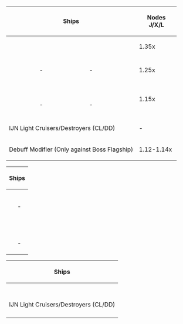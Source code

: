 {{color|red|'''DISCLAIMER:''' ''This information is based on user submitted data and is subject to revisions as more data is gathered. Any version of the ship receives the bonus regardless of remodel.''}}
{| class="wikitable" style="text-align:center; vertical-align:middle; width:695px;"
|- 
! colspan="3"| Ships
! style="width:95px;"|Nodes J/X/L
! style="width:95px;"|Nodes N
! style="width:95px;"|Nodes Z
|-
! {{Ship/Banner|Jintsuu Kai Ni|small=true}}
! {{Ship/Banner|Naganami Kai Ni|small=true}}
! {{Ship/Banner|Takanami Kai Ni|small=true}}

| rowspan="3"| 1.35x
| rowspan="3"| 1.7x
| rowspan="3"| 1.55x
|-
! {{Ship/Banner|Kawakaze Kai Ni|small=true}}
! {{Ship/Banner|Kagerou Kai Ni|small=true}}
! {{Ship/Banner|Kuroshio Kai Ni|small=true}}
|-
! {{Ship/Banner|Suzukaze Kai|small=true}}
! {{Ship/Banner|Oyashio Kai|small=true}}
! {{Ship/Banner|Makinami Kai|small=true}}
|-
! colspan="6"|
|-
! {{Ship/Banner|Fletcher Mk.II|small=true}}
! -
! -
| colspan="3"| 1.25x
|-
! colspan="6"|
|-
! {{Ship/Banner|Noshiro Kai Ni|small=true}}
! {{Ship/Banner|Isuzu Kai Ni|small=true}}
! {{Ship/Banner|Nagara Kai|small=true}}
| rowspan="6"| 1.15x
| rowspan="6"| 1.3225x
| rowspan="6"| 1.3x
|-
! {{Ship/Banner|Shigure Kai Ni|small=true}}
! {{Ship/Banner|Umikaze Kai Ni|small=true}}
! {{Ship/Banner|Kasumi Kai Ni|small=true}}
|-
! {{Ship/Banner|Shiratsuyu Kai Ni|small=true}}
! {{Ship/Banner|Yamakaze Kai|small=true}}
! {{Ship/Banner|Harusame Kai|small=true}}
|-
! {{Ship/Banner|Samidare Kai|small=true}}
! {{Ship/Banner|Michishio Kai Ni|small=true}}
! {{Ship/Banner|Teruzuki Kai|small=true}}
|-
! {{Ship/Banner|Shimakaze Kai|small=true}}
! {{Ship/Banner|Shiranui Kai Ni|small=true}}
! {{Ship/Banner|Fujinami Kai|small=true}}
|-
! {{Ship/Banner|Ariake Kai|small=true}}
! -
! -
|-
! colspan="6"|
|-
! colspan="3"| IJN Light Cruisers/Destroyers (CL/DD)
! -
| colspan="2"| 1.15x
|-
! colspan="3"| Debuff Modifier (Only against Boss Flagship)
| colspan="3"| 1.12-1.14x
|}
{| class="wikitable" style="text-align:center; vertical-align:middle; width:695px;"
|- 
! colspan="3"| Ships
! style="width:175px;"|Nodes R/V/W
|-
! {{Ship/Banner|Hiei Kai Ni C|small=true}}
! {{Ship/Banner|Kirishima Kai Ni|small=true}}
! {{Ship/Banner|Zuikaku Kai Ni|small=true}}
| rowspan="10"| 1.15x
|-
! {{Ship/Banner|Shoukaku Kai Ni|small=true}}
! {{Ship/Banner|Zuihou Kai Ni B|small=true}}
! {{Ship/Banner|Tone Kai Ni|small=true}}
|-
! {{Ship/Banner|Chikuma Kai Ni|small=true}}
! {{Ship/Banner|Suzuya Kai Ni|small=true}}
! {{Ship/Banner|Kumano Kai Ni|small=true}}
|-
! {{Ship/Banner|Nagara Kai|small=true}}
! -
! -
|-
! colspan="3"|
|-
! {{Ship/Banner|Teruzuki Kai|small=true}}
! {{Ship/Banner|Akigumo Kai Ni|small=true}}
! {{Ship/Banner|Yukikaze Kai Ni|small=true}}
|-
! {{Ship/Banner|Tanikaze D Kai|small=true}}
! {{Ship/Banner|Urakaze D Kai|small=true}}
! {{Ship/Banner|Hamakaze B Kai|small=true}}
|-
! {{Ship/Banner|Isokaze B Kai|small=true}}
! {{Ship/Banner|Hatsukaze Kai|small=true}}
! {{Ship/Banner|Maikaze Kai|small=true}}
|-
! {{Ship/Banner|Arashi Kai|small=true}}
! {{Ship/Banner|Amatsukaze Kai|small=true}}
! {{Ship/Banner|Tokitsukaze Kai|small=true}}
|-
! {{Ship/Banner|Yuugumo Kai Ni|small=true}}
! {{Ship/Banner|Makigumo Kai Ni|small=true}}
! {{Ship/Banner|Kazagumo Kai Ni|small=true}}
|-
! colspan="4"|
|-
! {{Ship/Banner|Fletcher Mk.II|small=true}}
! -
! -
| 1.1x
|}
{| class="wikitable" style="text-align:center; vertical-align:middle; width:695px;"
|- 
! colspan="3"| Ships
! style="width:142px;"|Nodes O/O1
! style="width:142px;"|Nodes O3
|-
! {{Ship/Banner|Choukai Kai Ni|small=true}}
! {{Ship/Banner|Aoba Kai|small=true}}
! {{Ship/Banner|Tatsuta Kai Ni|small=true}}
| rowspan="4"| 1.2x
| rowspan="4"| 1.38x
|-
! {{Ship/Banner|Yuubari Kai Ni|small=true}}
! {{Ship/Banner|Matsukaze Kai|small=true}}
! {{Ship/Banner|Satsuki Kai Ni|small=true}}
|-
! {{Ship/Banner|Nagatsuki Kai|small=true}}
! {{Ship/Banner|Yayoi Kai|small=true}}
! {{Ship/Banner|Minazuki Kai|small=true}}
|-
! {{Ship/Banner|Fumizuki Kai|small=true}}
! {{Ship/Banner|Mikazuki Kai|small=true}}
! {{Ship/Banner|Hatsuyuki Kai|small=true}}
|-
! colspan="5"|
|-
! colspan="3"| IJN Light Cruisers/Destroyers (CL/DD)
! -
| 1.15x
|-
|}
